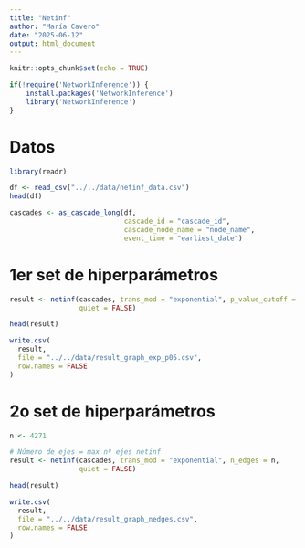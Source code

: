```yaml
---
title: "Netinf"
author: "María Cavero"
date: "2025-06-12"
output: html_document
---
```


```r
knitr::opts_chunk$set(echo = TRUE)
```

```r
if(!require('NetworkInference')) {
    install.packages('NetworkInference')
    library('NetworkInference')
}
```

# Datos

```r
library(readr)

df <- read_csv("../../data/netinf_data.csv")
head(df)
```

```r
cascades <- as_cascade_long(df,
                            cascade_id = "cascade_id",
                            cascade_node_name = "node_name",
                            event_time = "earliest_date")
```

# 1er set de hiperparámetros

```r
result <- netinf(cascades, trans_mod = "exponential", p_value_cutoff = 0.05,
                 quiet = FALSE)
```

```r
head(result)
```

```r
write.csv(
  result,
  file = "../../data/result_graph_exp_p05.csv",
  row.names = FALSE
)
```

# 2o set de hiperparámetros

```r
n <- 4271
```

```r
# Número de ejes = max nº ejes netinf
result <- netinf(cascades, trans_mod = "exponential", n_edges = n,
                 quiet = FALSE)
```

```r
head(result)
```

```r
write.csv(
  result,
  file = "../../data/result_graph_nedges.csv",
  row.names = FALSE
)
```

